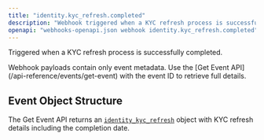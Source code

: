 ```yaml
---
title: "identity.kyc_refresh.completed"
description: "Webhook triggered when a KYC refresh process is successfully completed"
openapi: "webhooks-openapi.json webhook identity.kyc_refresh.completed"
---
```


Triggered when a KYC refresh process is successfully completed.

<Note>
Webhook payloads contain only event metadata. Use the [Get Event API](/api-reference/events/get-event) with the event ID to retrieve full details.
</Note>

## Event Object Structure

The Get Event API returns an [`identity_kyc_refresh`](/api-reference/events/identity-kyc-refresh-object) object with KYC refresh details including the completion date.

